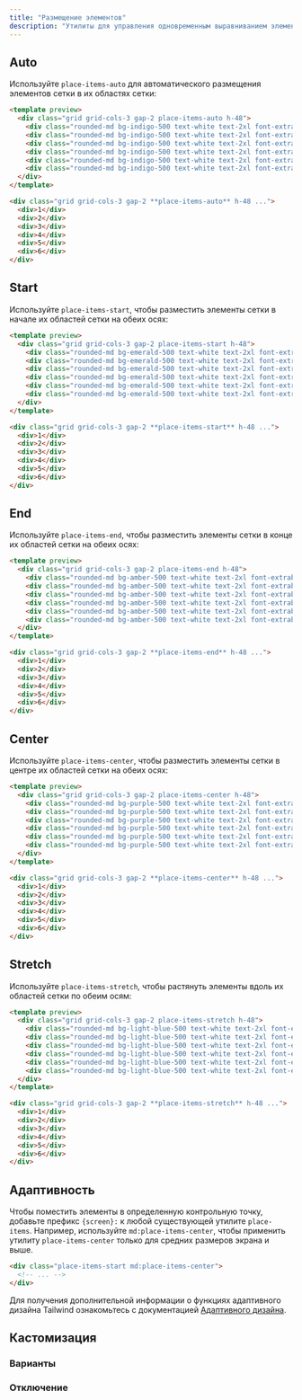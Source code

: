 ```yaml
---
title: "Размещение элементов"
description: "Утилиты для управления одновременным выравниванием элементов."
---
```




## Auto

Используйте `place-items-auto` для автоматического размещения элементов сетки в их областях сетки:

```html indigo
<template preview>
  <div class="grid grid-cols-3 gap-2 place-items-auto h-48">
    <div class="rounded-md bg-indigo-500 text-white text-2xl font-extrabold flex items-center justify-center py-3">1</div>
    <div class="rounded-md bg-indigo-500 text-white text-2xl font-extrabold flex items-center justify-center py-3">2</div>
    <div class="rounded-md bg-indigo-500 text-white text-2xl font-extrabold flex items-center justify-center py-3">3</div>
    <div class="rounded-md bg-indigo-500 text-white text-2xl font-extrabold flex items-center justify-center py-3">4</div>
    <div class="rounded-md bg-indigo-500 text-white text-2xl font-extrabold flex items-center justify-center py-3">5</div>
    <div class="rounded-md bg-indigo-500 text-white text-2xl font-extrabold flex items-center justify-center py-3">6</div>
  </div>
</template>

<div class="grid grid-cols-3 gap-2 **place-items-auto** h-48 ...">
  <div>1</div>
  <div>2</div>
  <div>3</div>
  <div>4</div>
  <div>5</div>
  <div>6</div>
</div>
```

## Start

Используйте `place-items-start`, чтобы разместить элементы сетки в начале их областей сетки на обеих осях:

```html emerald
<template preview>
  <div class="grid grid-cols-3 gap-2 place-items-start h-48">
    <div class="rounded-md bg-emerald-500 text-white text-2xl font-extrabold flex items-center justify-center h-16 w-16">1</div>
    <div class="rounded-md bg-emerald-500 text-white text-2xl font-extrabold flex items-center justify-center h-16 w-16">2</div>
    <div class="rounded-md bg-emerald-500 text-white text-2xl font-extrabold flex items-center justify-center h-16 w-16">3</div>
    <div class="rounded-md bg-emerald-500 text-white text-2xl font-extrabold flex items-center justify-center h-16 w-16">4</div>
    <div class="rounded-md bg-emerald-500 text-white text-2xl font-extrabold flex items-center justify-center h-16 w-16">5</div>
    <div class="rounded-md bg-emerald-500 text-white text-2xl font-extrabold flex items-center justify-center h-16 w-16">6</div>
  </div>
</template>

<div class="grid grid-cols-3 gap-2 **place-items-start** h-48 ...">
  <div>1</div>
  <div>2</div>
  <div>3</div>
  <div>4</div>
  <div>5</div>
  <div>6</div>
</div>
```

## End

Используйте `place-items-end`, чтобы разместить элементы сетки в конце их областей сетки на обеих осях:

```html amber
<template preview>
  <div class="grid grid-cols-3 gap-2 place-items-end h-48">
    <div class="rounded-md bg-amber-500 text-white text-2xl font-extrabold flex items-center justify-center h-16 w-16">1</div>
    <div class="rounded-md bg-amber-500 text-white text-2xl font-extrabold flex items-center justify-center h-16 w-16">2</div>
    <div class="rounded-md bg-amber-500 text-white text-2xl font-extrabold flex items-center justify-center h-16 w-16">3</div>
    <div class="rounded-md bg-amber-500 text-white text-2xl font-extrabold flex items-center justify-center h-16 w-16">4</div>
    <div class="rounded-md bg-amber-500 text-white text-2xl font-extrabold flex items-center justify-center h-16 w-16">5</div>
    <div class="rounded-md bg-amber-500 text-white text-2xl font-extrabold flex items-center justify-center h-16 w-16">6</div>
  </div>
</template>

<div class="grid grid-cols-3 gap-2 **place-items-end** h-48 ...">
  <div>1</div>
  <div>2</div>
  <div>3</div>
  <div>4</div>
  <div>5</div>
  <div>6</div>
</div>
```

## Center

Используйте `place-items-center`, чтобы разместить элементы сетки в центре их областей сетки на обеих осях:

```html purple
<template preview>
  <div class="grid grid-cols-3 gap-2 place-items-center h-48">
    <div class="rounded-md bg-purple-500 text-white text-2xl font-extrabold flex items-center justify-center h-16 w-16">1</div>
    <div class="rounded-md bg-purple-500 text-white text-2xl font-extrabold flex items-center justify-center h-16 w-16">2</div>
    <div class="rounded-md bg-purple-500 text-white text-2xl font-extrabold flex items-center justify-center h-16 w-16">3</div>
    <div class="rounded-md bg-purple-500 text-white text-2xl font-extrabold flex items-center justify-center h-16 w-16">4</div>
    <div class="rounded-md bg-purple-500 text-white text-2xl font-extrabold flex items-center justify-center h-16 w-16">5</div>
    <div class="rounded-md bg-purple-500 text-white text-2xl font-extrabold flex items-center justify-center h-16 w-16">6</div>
  </div>
</template>

<div class="grid grid-cols-3 gap-2 **place-items-center** h-48 ...">
  <div>1</div>
  <div>2</div>
  <div>3</div>
  <div>4</div>
  <div>5</div>
  <div>6</div>
</div>
```

## Stretch

Используйте `place-items-stretch`, чтобы растянуть элементы вдоль их областей сетки по обеим осям:

```html lightBlue
<template preview>
  <div class="grid grid-cols-3 gap-2 place-items-stretch h-48">
    <div class="rounded-md bg-light-blue-500 text-white text-2xl font-extrabold flex items-center justify-center">1</div>
    <div class="rounded-md bg-light-blue-500 text-white text-2xl font-extrabold flex items-center justify-center">2</div>
    <div class="rounded-md bg-light-blue-500 text-white text-2xl font-extrabold flex items-center justify-center">3</div>
    <div class="rounded-md bg-light-blue-500 text-white text-2xl font-extrabold flex items-center justify-center">4</div>
    <div class="rounded-md bg-light-blue-500 text-white text-2xl font-extrabold flex items-center justify-center">5</div>
    <div class="rounded-md bg-light-blue-500 text-white text-2xl font-extrabold flex items-center justify-center">6</div>
  </div>
</template>

<div class="grid grid-cols-3 gap-2 **place-items-stretch** h-48 ...">
  <div>1</div>
  <div>2</div>
  <div>3</div>
  <div>4</div>
  <div>5</div>
  <div>6</div>
</div>
```

## Адаптивность

Чтобы поместить элементы в определенную контрольную точку, добавьте префикс `{screen}:` к любой существующей утилите `place-items`. Например, используйте `md:place-items-center`, чтобы применить утилиту `place-items-center` только для средних размеров экрана и выше.

```html
<div class="place-items-start md:place-items-center">
  <!-- ... -->
</div>
```

Для получения дополнительной информации о функциях адаптивного дизайна Tailwind ознакомьтесь с документацией [Адаптивного дизайна](/docs/responsive-design).

## Кастомизация

### Варианты

<Variants plugin="placeItems" name="place-items" />

### Отключение

<Disabling plugin="placeItems" name="place-items" />
